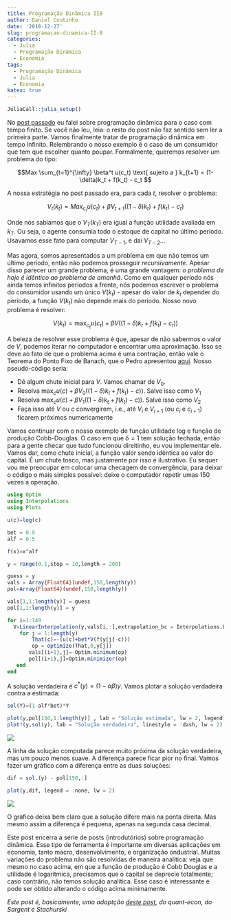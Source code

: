 ```yaml
---
title: Programação Dinâmica IIB
author: Daniel Coutinho
date: '2018-12-27'
slug: programacao-dinamica-II-B
categories:
  - Julia
  - Programação Dinâmica
  - Economia
tags:
  - Programação Dinâmica
  - Julia
  - Economia
katex: true
---
```


```r
JuliaCall::julia_setup()

```

No [post passado](https://azul.netlify.com/2018/09/08/programacao-dinamica-i/) eu falei sobre programação dinâmica para o caso com tempo finito. Se você não leu, leia: o resto do post não faz sentido sem ler a primeira parte. Vamos finalmente tratar de programação dinâmica em tempo infinito. Relembrando o nosso exemplo é o caso de um consumidor que tem que escolher quanto poupar. Formalmente, queremos resolver um problema do tipo:

$$Max \sum_{t=1}^{\infty} \beta^t u(c_t) \text{ sujeito a } k_{t+1} = (1-\delta)k_t + f(k_t) - c_t $$

A nossa estratégia no post passado era, para cada $t$, resolver o problema:

$$V_t(k_t) = Max_{c_t}{} u(c_t) + \beta{} V_{t+1}((1-\delta{}) k_{t})+f(k_t)-c_t) $$

Onde nós sabiamos que o $V_T(k_T)$ era igual a função utilidade avaliada em $k_T$. Ou seja, o agente consumia todo o estoque de capital no último período. Usavamos esse fato para computar $V_{T-1}$, e dai $V_{T-2}$...

Mas agora, somos apresentados a um problema em que não temos um último período, então não podemos prosseguir *recursivamente*. Apesar disso parecer um grande problema, é uma grande vantagem: *o problema de hoje é idêntico ao problema de amanhã*. Como em qualquer período nós ainda temos infinitos períodos a frente, nós podemos escrever o problema do consumidor usando um único $V(k_t)$ - apesar do valor de $k_t$ depender do período, a função $V(k_t)$ não depende mais do período. Nosso novo problema é resolver:

$$ V(k_t) = \max_{c_t} u(c_t)+ \beta{} V((1-\delta)k_{t}+f(k_t)-c_t)) $$

A beleza de resolver esse problema é que, apesar de não sabermos o valor de $V$, podemos iterar no computador e encontrar uma aproximação. Isso se deve ao fato de que o problema acima é uma contração, então vale o Teorema do Ponto Fixo de Banach, que o Pedro apresentou [aqui](https://azul.netlify.com/2018/10/31/banach/). Nosso pseudo-código seria:

* Dê algum chute inicial para $V$. Vamos chamar de $V_0$.
* Resolva $\max_c u(c) + \beta{}V_0((1-\delta)k_{t}+f(k_t)-c))$. Salve isso como $V_1$
* Resolva $\max_c u(c) + \beta{}V_1((1-\delta)k_{t}+f(k_t)-c))$. Salve isso como $V_2$
* Faça isso até $V$ ou $c$ convergirem, i.e., até $V_{i}$ e $V_{i+1}$ (ou $c_i$ e $c_{i+1}$) ficarem próximos numericamente

 Vamos continuar com o nosso exemplo de função utilidade log e função de produção Cobb-Douglas. O caso em que $\delta = 1$ tem solução fechada, então para a gente checar que tudo funcionou direitinho, eu vou implementar ele. Vamos dar, como chute inicial, a função valor sendo idêntica ao valor do capital. É um chute tosco, mas justamente por isso é ilustrativo. Eu sequer vou me preocupar em colocar uma checagem de convergência, para deixar o código o mais simples possível: deixe o computador repetir umas 150 vezes a operação.

```julia

using Optim
using Interpolations
using Plots

u(c)=log(c)

bet = 0.9
alf = 0.5

f(x)=x^alf

y = range(0.1,stop = 10,length = 200)

guess = y
vals = Array{Float64}(undef,150,length(y))
pol=Array{Float64}(undef,150,length(y))

vals[1,1:length(y)] = guess
pol[1,1:length(y)] = y

for i=1:149
  V=LinearInterpolation(y,vals[i,:],extrapolation_bc = Interpolations.Line())
    for j = 1:length(y)
        That(c)=-(u(c)+bet*V(f(y[j]-c)))
        op = optimize(That,0,y[j])
       vals[(i+1),j]=-Optim.minimum(op)
       pol[(i+1),j]=Optim.minimizer(op)
   end
end

```

A solução verdadeira é $c^*(y) = (1-\alpha \beta)y$. Vamos plotar a solução verdadeira contra a estimada:

```julia

sol(Y)=(1-alf*bet)*Y

plot(y,pol[150,1:length(y)] , lab = "Solução estimada", lw = 2, legend = :topleft)
plot!(y,sol(y), lab = "Solução verdadeira", linestyle = :dash, lw = 2)

```

![](/post/Prog_dinamica/img1_2b.png)

A linha da solução computada parece muito próxima da solução verdadeira, mas um pouco menos suave. A diferença parece ficar pior no final. Vamos fazer um gráfico com a diferença entre as duas soluções:

```julia

dif = sol.(y) - pol[150,:]

plot(y,dif, legend = :none, lw = 2)

```

![](/post/Prog_dinamica/img2_2b.png)

O gráfico deixa bem claro que a solução difere mais na ponta direita. Mas mesmo assim a diferença é pequena, apenas na segunda casa decimal. 

Este post encerra a série de posts (introdutórios) sobre programação dinâmica. Esse tipo de ferramenta é importante em diversas aplicações em economia, tanto macro, desenvolvimento, e organização ondustrial. Muitas variações do problema não são resolvidas de maneira analítica: veja que mesmo no caso acima, em que a função de produção é Cobb Douglas e a utilidade é logarítmica, precisamos que o capital se deprecie totalmente; caso contrário, não temos solução analítica. Esse caso é interessante e pode ser obtido alterando o código acima minimamente.  

_Este post é, basicamente, uma adaptção [deste post](https://lectures.quantecon.org/jl/optgrowth.html#), do quant-econ, do Sargent e Stachurski_
